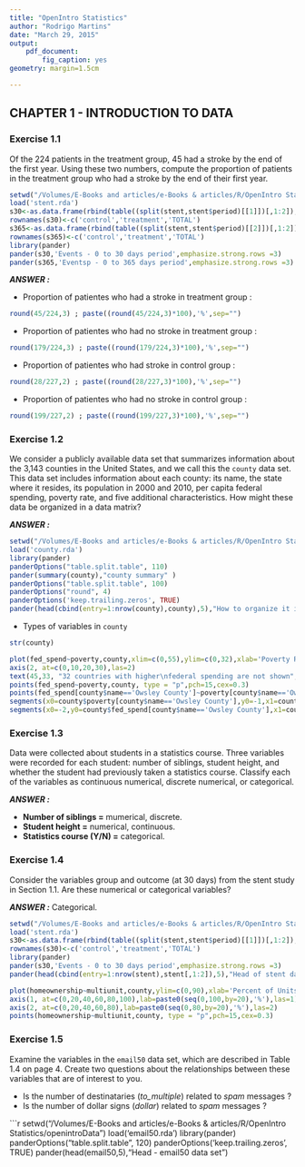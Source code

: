 ```yaml
---
title: "OpenIntro Statistics"
author: "Rodrigo Martins"
date: "March 29, 2015"
output: 
    pdf_document:
        fig_caption: yes
geometry: margin=1.5cm

---
```


## CHAPTER 1 - INTRODUCTION TO DATA

### Exercise 1.1

Of the 224 patients in the treatment group, 45 had a stroke by the end of the first year. Using these two numbers, compute the proportion of patients in the treatment group who had a stroke by the end of their first year.

```r
setwd("/Volumes/E-Books and articles/e-Books & articles/R/OpenIntro Statistics/openintroData")
load('stent.rda')
s30<-as.data.frame(rbind(table((split(stent,stent$period)[[1]])[,1:2]),colSums(table((split(stent,stent$period)[[1]])[,1:2]))))
rownames(s30)<-c('control','treatment','TOTAL')
s365<-as.data.frame(rbind(table((split(stent,stent$period)[[2]])[,1:2]),colSums(table((split(stent,stent$period)[[2]])[,1:2]))))
rownames(s365)<-c('control','treatment','TOTAL')
library(pander)
pander(s30,'Events - 0 to 30 days period',emphasize.strong.rows =3)
pander(s365,'Eventsp - 0 to 365 days period',emphasize.strong.rows =3)
```

***ANSWER :***

* Proportion of patientes who had a stroke in treatment group :
```r
round(45/224,3) ; paste((round(45/224,3)*100),'%',sep="")
```

* Proportion of patientes who had no stroke in treatment group :
```r
round(179/224,3) ; paste((round(179/224,3)*100),'%',sep="")
```

* Proportion of patientes who had stroke in control group :
```r
round(28/227,2) ; paste((round(28/227,3)*100),'%',sep="")
```

* Proportion of patientes who had no stroke in control group :
```r
round(199/227,2) ; paste((round(199/227,3)*100),'%',sep="")
```

### Exercise 1.2

We consider a publicly available data set that summarizes information about the 3,143 counties in the United States, and we call this the `county` data set. This data set includes information about each county: its name, the state where it resides, its population in 2000 and 2010, per capita federal spending, poverty rate, and five additional characteristics. How might these data be organized in a data matrix?

***ANSWER :***
```r
setwd("/Volumes/E-Books and articles/e-Books & articles/R/OpenIntro Statistics/openintroData")
load('county.rda')
library(pander)
panderOptions("table.split.table", 110)
pander(summary(county),"county summary" )
panderOptions("table.split.table", 100)
panderOptions("round", 4)
panderOptions('keep.trailing.zeros', TRUE)
pander(head(cbind(entry=1:nrow(county),county),5),"How to organize it in a data matrix")
```

* Types of variables in `county`
```r
str(county)
```
```r
plot(fed_spend~poverty,county,xlim=c(0,55),ylim=c(0,32),xlab='Poverty Rate (Percent)',ylab='Federal Spending Per Capita',las=1,yaxt="n",pch=19,col='lightblue',cex=0.8)
axis(2, at=c(0,10,20,30),las=2)
text(45,33, "32 countries with higher\nfederal spending are not shown",pos=1)
points(fed_spend~poverty,county, type = "p",pch=15,cex=0.3)
points(fed_spend[county$name=='Owsley County']~poverty[county$name=='Owsley County'],county, type = "p",pch=1,cex=1.8,col='red',lwd=2)
segments(x0=county$poverty[county$name=='Owsley County'],y0=-1,x1=county$poverty[county$name=='Owsley County'],y1=county$fed_spend[county$name=='Owsley County']-0.8,lty=2,col='red')
segments(x0=-2,y0=county$fed_spend[county$name=='Owsley County'],x1=county$poverty[county$name=='Owsley County']-0.8,y1=county$fed_spend[county$name=='Owsley County'],lty=2,col='red')
```

### Exercise 1.3

Data were collected about students in a statistics course. Three variables were recorded for each student: number of siblings, student height, and whether the student had previously taken a statistics course. Classify each of the variables as continuous numerical, discrete numerical, or categorical.

***ANSWER :***

* **Number of siblings =** mumerical, discrete.
* **Student height =** numerical, continuous.
* **Statistics course (Y/N) =** categorical.

### Exercise 1.4

Consider the variables group and outcome (at 30 days) from the stent study in Section 1.1. Are these numerical or categorical variables?

***ANSWER :*** Categorical.
```r
setwd("/Volumes/E-Books and articles/e-Books & articles/R/OpenIntro Statistics/openintroData")
load('stent.rda')
s30<-as.data.frame(rbind(table((split(stent,stent$period)[[1]])[,1:2]),colSums(table((split(stent,stent$period)[[1]])[,1:2]))))
rownames(s30)<-c('control','treatment','TOTAL')
library(pander)
pander(s30,'Events - 0 to 30 days period',emphasize.strong.rows =3)
pander(head(cbind(entry=1:nrow(stent),stent[,1:2]),5),"Head of stent data")
```
```r
plot(homeownership~multiunit,county,ylim=c(0,90),xlab='Percent of Units in Multi-Unit Structures',ylab='Percent of Homeownership',las=1,xaxt="n",yaxt="n",pch=19,col='lightblue',cex=0.8)
axis(1, at=c(0,20,40,60,80,100),lab=paste0(seq(0,100,by=20),'%'),las=1)
axis(2, at=c(0,20,40,60,80),lab=paste0(seq(0,80,by=20),'%'),las=2)
points(homeownership~multiunit,county, type = "p",pch=15,cex=0.3)
```

### Exercise 1.5

Examine the variables in the `email50` data set, which are described in Table 1.4 on page 4. Create two questions about the relationships between these variables that are of interest to you.

* Is the number of destinataries (*to_multiple*) related to *spam* messages ?
* Is the number of dollar signs (*dollar*) related to *spam* messages ?

```r
setwd("/Volumes/E-Books and articles/e-Books & articles/R/OpenIntro Statistics/openintroData")
load('email50.rda')
library(pander)
panderOptions("table.split.table", 120)
panderOptions('keep.trailing.zeros', TRUE)
pander(head(email50,5),"Head - email50 data set")
